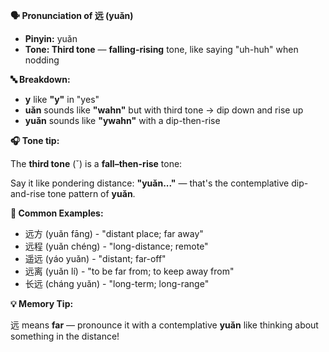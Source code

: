 **🗣️ Pronunciation of 远 (yuǎn)**

- **Pinyin:** yuǎn
- **Tone: Third tone** — **falling-rising** tone, like saying "uh-huh" when nodding

**🔤 Breakdown:**

- **y** like **"y"** in "yes"
- **uǎn** sounds like **"wahn"** but with third tone → dip down and rise up
- **yuǎn** sounds like **"ywahn"** with a dip-then-rise

**🎧 Tone tip:**

The **third tone** (ˇ) is a **fall–then-rise** tone:

Say it like pondering distance: **"yuǎn..."** — that's the contemplative dip-and-rise tone pattern
of **yuǎn**.

**📝 Common Examples:**

- 远方 (yuǎn fāng) - "distant place; far away"
- 远程 (yuǎn chéng) - "long-distance; remote"
- 遥远 (yáo yuǎn) - "distant; far-off"
- 远离 (yuǎn lí) - "to be far from; to keep away from"
- 长远 (cháng yuǎn) - "long-term; long-range"

**💡 Memory Tip:**

远 means **far** — pronounce it with a contemplative **yuǎn** like thinking about something in the
distance!
